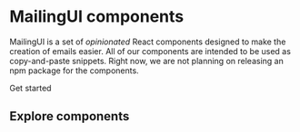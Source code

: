 
# MailingUI components

MailingUI is a set of _opinionated_ React components designed to make the creation of emails easier.
All of our
components are intended to be used as copy-and-paste snippets.
Right now, we are not planning on releasing an npm package for the components.

<CTA href="/docs/getting-started" color="white" className="w-full md:w-auto">
  Get started
</CTA>

## Explore components

<ComponentsPreview preloadImages={true} />
